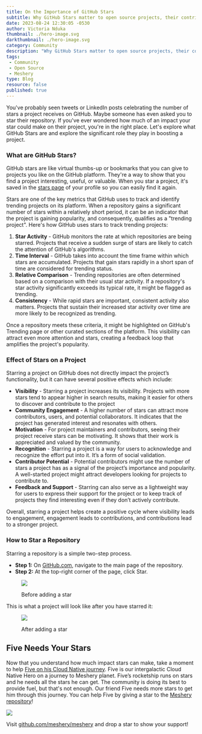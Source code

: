 ```yaml
---
title: On the Importance of GitHub Stars
subtitle: Why GitHub Stars matter to open source projects, their contributors, and their users
date: 2023-08-24 12:30:05 -0530
author: Victoria Nduka
thumbnail: ./hero-image.svg
darkthumbnail: ./hero-image.svg
category: Community
description: "Why GitHub Stars matter to open source projects, their contributors, and their users."
tags:
 - Community
 - Open Source
 - Meshery
type: Blog
resource: false
published: true
---
```




<BlogWrapper>

You've probably seen tweets or LinkedIn posts celebrating the number of stars a project receives on GitHub. Maybe someone has even asked you to star their repository. If you've ever wondered how much of an impact your star could make on their project, you're in the right place. Let's explore what GitHub Stars are and explore the significant role they play in boosting a project.

### What are GitHub Stars?

GitHub stars are like virtual thumbs-up or bookmarks that you can give to projects you like on the GitHub platform. They're a way to show that you find a project interesting, useful, or valuable. When you star a project, it's saved in the [stars page](https://github.com/stars) of your profile so you can easily find it again.

Stars are one of the key metrics that GitHub uses to track and identify trending projects on its platform. When a repository gains a significant number of stars within a relatively short period, it can be an indicator that the project is gaining popularity, and consequently, qualifies as a "trending project". Here's how GitHub uses stars to track trending projects:

1. **Star Activity** -
GitHub monitors the rate at which repositories are being starred. Projects that receive a sudden surge of stars are likely to catch the attention of GitHub's algorithms.
1. **Time Interval** -
GitHub takes into account the time frame within which stars are accumulated. Projects that gain stars rapidly in a short span of time are considered for trending status.
1. **Relative Comparison** -
Trending repositories are often determined based on a comparison with their usual star activity. If a repository's star activity significantly exceeds its typical rate, it might be flagged as trending.
1. **Consistency** -
While rapid stars are important, consistent activity also matters. Projects that sustain their increased star activity over time are more likely to be recognized as trending.

Once a repository meets these criteria, it might be highlighted on GitHub's Trending page or other curated sections of the platform. This visibility can attract even more attention and stars, creating a feedback loop that amplifies the project's popularity.

### Effect of Stars on a Project
Starring a project on GitHub does not directly impact the project’s functionality, but it can have several positive effects which include:

- **Visibility** -
Starring a project increases its visibility. Projects with more stars tend to appear higher in search results, making it easier for others to discover and contribute to the project
- **Community Engagement** -
A higher number of stars can attract more contributors, users, and potential collaborators. It indicates that the project has generated interest and resonates with others.
- **Motivation** - 
For project maintainers and contributors, seeing their project receive stars can be motivating. It shows that their work is appreciated and valued by the community.
- **Recognition** - Starring a project is a way for users to acknowledge and recognize the effort put into it. It’s a form of social validation.
- **Contributor Potential** - Potential contributors might use the number of stars a project has as a signal of the project’s importance and popularity. A well-started project might attract developers looking for projects to contribute to.
- **Feedback and Support** - Starring can also serve as a lightweight way for users to express their support for the project or to keep track of projects they find interesting even if they don’t actively contribute.

Overall, starring a project helps create a positive cycle where visibility leads to engagement, engagement leads to contributions, and contributions lead to a stronger project.

### How to Star a Repository
Starring a repository is a simple two-step process.
- **Step 1:** On [GitHub.com](https://www.github.com), navigate to the main page of the repository.
- **Step 2:** At the top-right corner of the page, click Star.

<figure class="imgWithCaption">
    <img src={Before} />
    <figcaption>
    <p>Before adding a star</p>
    </figcaption>
 </figure>
 
This is what a project will look like after you have starred it:

<figure class="imgWithCaption">
    <img src={After} />
    <figcaption>
    <p>After adding a star</p>
    </figcaption>
 </figure>

## Five Needs Your Stars

Now that you understand how much impact stars can make, take a moment to help [Five on his Cloud Native journey](https://layer5.io/five/vol1/mascot-five-adventure-github-stars.pdf). Five is our intergalactic Cloud Native Hero on a journey to Meshery planet. Five’s rocketship runs on stars and he needs all the stars he can get. The community is doing its best to provide fuel, but that's not enough. Our friend Five needs more stars to get him through this journey. You can help Five by giving a star to the [Meshery repository](https://github.com/meshery/meshery)!  

<img src={Five} />

Visit [github.com/meshery/meshery](https://github.com/meshery/meshery) and drop a star to show your support!



</BlogWrapper>
